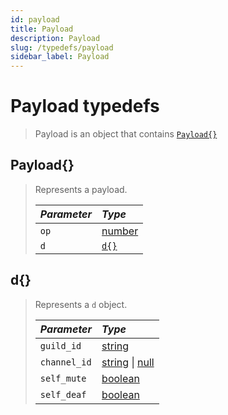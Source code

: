 ```yaml
---
id: payload
title: Payload
description: Payload
slug: /typedefs/payload
sidebar_label: Payload
---
```



# Payload typedefs

> Payload is an object that contains [`Payload{}`](#Payload)

## Payload\{}

> Represents a payload.
>
> | <i className="fa-solid fa-hashtag"/> Parameter | <i className="fa-solid fa-font"/> Type                                                            |
> | :--------------------------------------------- | :------------------------------------------------------------------------------------------------ |
> | `op`                                           | [number](https://developer.mozilla.org/en-US/docs/Web/JavaScript/Reference/Global_Objects/Number) |
> | `d`                                            | [`d{}`](#d)                                                                                       |

## d\{}

> Represents a `d` object.
>
> | <i className="fa-solid fa-hashtag"/> Parameter | <i className="fa-solid fa-font"/> Type                                                                                                                                                             |
> | :--------------------------------------------- | :------------------------------------------------------------------------------------------------------------------------------------------------------------------------------------------------- |
> | `guild_id`                                     | [string](https://developer.mozilla.org/en-US/docs/Web/JavaScript/Reference/Global_Objects/String)                                                                                                  |
> | `channel_id`                                   | [string](https://developer.mozilla.org/en-US/docs/Web/JavaScript/Reference/Global_Objects/String) \| [null](https://developer.mozilla.org/en-US/docs/Web/JavaScript/Reference/Global_Objects/Null) |
> | `self_mute`                                    | [boolean](https://developer.mozilla.org/en-US/docs/Web/JavaScript/Reference/Global_Objects/Boolean)                                                                                                |
> | `self_deaf`                                    | [boolean](https://developer.mozilla.org/en-US/docs/Web/JavaScript/Reference/Global_Objects/Boolean)                                                                                                |
